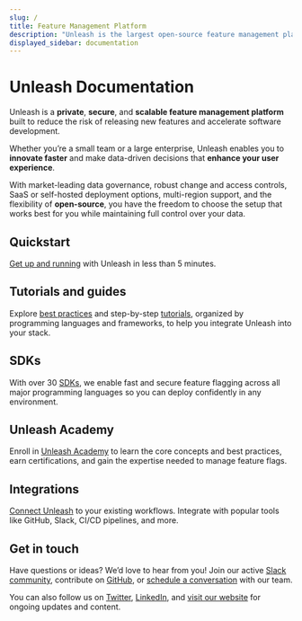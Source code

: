 ```yaml
---
slug: /
title: Feature Management Platform
description: "Unleash is the largest open-source feature management platform. In our documentation, you’ll find everything from core Unleash concepts and feature flag best practices to detailed SDK and API guides—giving you all the resources you need to get the most out of Unleash."
displayed_sidebar: documentation
---
```



# Unleash Documentation

Unleash is a **private**, **secure**, and **scalable feature management platform** built to reduce the risk of releasing new features and accelerate software development.

Whether you’re a small team or a large enterprise, Unleash enables you to **innovate faster** and make data-driven decisions that **enhance your user experience**.

With market-leading data governance, robust change and access controls, SaaS or self-hosted deployment options, multi-region support, and the flexibility of **open-source**, you have the freedom to choose the setup that works best for you while maintaining full control over your data.

## Quickstart

[Get up and running](/quickstart) with Unleash in less than 5 minutes.

## Tutorials and guides

Explore [best practices](/topics) and step-by-step [tutorials](/feature-flag-tutorials), organized by programming languages and frameworks, to help you integrate Unleash into your stack.

## SDKs

With over 30 [SDKs](/reference/sdks), we enable fast and secure feature flagging across all major programming languages so you can deploy confidently in any environment.

## Unleash Academy

Enroll in [Unleash Academy](/unleash-academy/introduction) to learn the core concepts and best practices, earn certifications, and gain the expertise needed to manage feature flags.

## Integrations

[Connect Unleash](/reference/integrations) to your existing workflows. Integrate with popular tools like GitHub, Slack, CI/CD pipelines, and more.

## Get in touch

Have questions or ideas? We’d love to hear from you! Join our active [Slack community](https://slack.unleash.run/), contribute on [GitHub](https://github.com/orgs/Unleash), or [schedule a conversation](https://www.getunleash.io/plans/enterprise) with our team.

You can also follow us on [Twitter](https://twitter.com/getunleash "Unleash on Twitter"), [LinkedIn](https://www.linkedin.com/company/getunleash/ "Unleash on LinkedIn"), and [visit our website](https://getunleash.io/) for ongoing updates and content.
